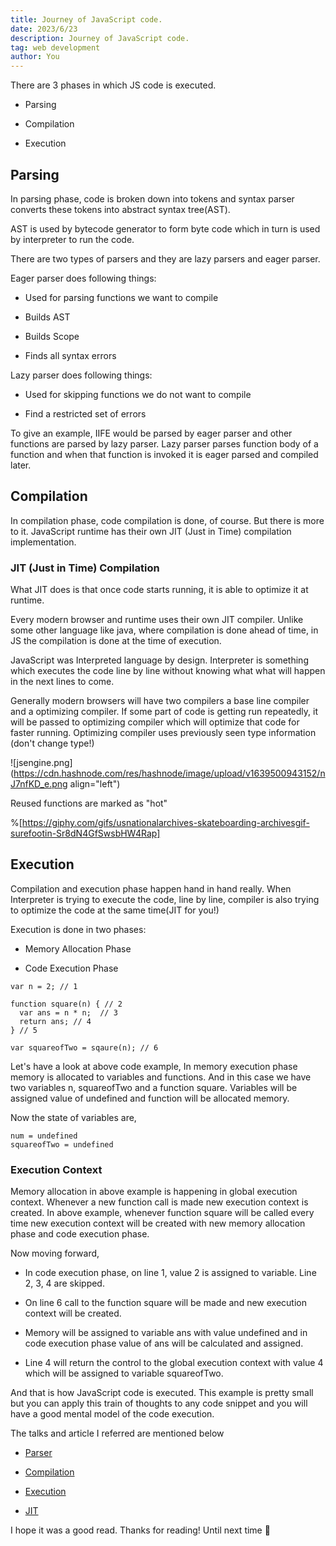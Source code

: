 ```yaml
---
title: Journey of JavaScript code.
date: 2023/6/23
description: Journey of JavaScript code.
tag: web development
author: You
---
```


There are 3 phases in which JS code is executed.

* Parsing
    
* Compilation
    
* Execution
    

## Parsing

In parsing phase, code is broken down into tokens and syntax parser converts these tokens into abstract syntax tree(AST).

AST is used by bytecode generator to form byte code which in turn is used by interpreter to run the code.

There are two types of parsers and they are lazy parsers and eager parser.

Eager parser does following things:

* Used for parsing functions we want to compile
    
* Builds AST
    
* Builds Scope
    
* Finds all syntax errors
    

Lazy parser does following things:

* Used for skipping functions we do not want to compile
    
* Find a restricted set of errors
    

To give an example, IIFE would be parsed by eager parser and other functions are parsed by lazy parser. Lazy parser parses function body of a function and when that function is invoked it is eager parsed and compiled later.

## Compilation

In compilation phase, code compilation is done, of course. But there is more to it. JavaScript runtime has their own JIT (Just in Time) compilation implementation.

### JIT (Just in Time) Compilation

What JIT does is that once code starts running, it is able to optimize it at runtime.

Every modern browser and runtime uses their own JIT compiler. Unlike some other language like java, where compilation is done ahead of time, in JS the compilation is done at the time of execution.

JavaScript was Interpreted language by design. Interpreter is something which executes the code line by line without knowing what what will happen in the next lines to come.

Generally modern browsers will have two compilers a base line compiler and a optimizing compiler. If some part of code is getting run repeatedly, it will be passed to optimizing compiler which will optimize that code for faster running. Optimizing compiler uses previously seen type information (don't change type!)

![jsengine.png](https://cdn.hashnode.com/res/hashnode/image/upload/v1639500943152/nJ7nfKD_e.png align="left")

Reused functions are marked as "hot"

%[https://giphy.com/gifs/usnationalarchives-skateboarding-archivesgif-surefootin-Sr8dN4GfSwsbHW4Rap] 

## Execution

Compilation and execution phase happen hand in hand really. When Interpreter is trying to execute the code, line by line, compiler is also trying to optimize the code at the same time(JIT for you!)

Execution is done in two phases:

* Memory Allocation Phase
    
* Code Execution Phase
    

```plaintext
var n = 2; // 1

function square(n) { // 2
  var ans = n * n;  // 3
  return ans; // 4
} // 5

var squareofTwo = sqaure(n); // 6
```

Let's have a look at above code example, In memory execution phase memory is allocated to variables and functions. And in this case we have two variables n, squareofTwo and a function square. Variables will be assigned value of undefined and function will be allocated memory.

Now the state of variables are,

```plaintext
num = undefined
squareofTwo = undefined
```

### Execution Context

Memory allocation in above example is happening in global execution context. Whenever a new function call is made new execution context is created. In above example, whenever function square will be called every time new execution context will be created with new memory allocation phase and code execution phase.

Now moving forward,

* In code execution phase, on line 1, value 2 is assigned to variable. Line 2, 3, 4 are skipped.
    
* On line 6 call to the function square will be made and new execution context will be created.
    
* Memory will be assigned to variable ans with value undefined and in code execution phase value of ans will be calculated and assigned.
    
* Line 4 will return the control to the global execution context with value 4 which will be assigned to variable squareofTwo.
    

And that is how JavaScript code is executed. This example is pretty small but you can apply this train of thoughts to any code snippet and you will have a good mental model of the code execution.

The talks and article I referred are mentioned below

* [Parser](https://youtu.be/Fg7niTmNNLg)
    
* [Compilation](https://youtu.be/p-iiEDtpy6I)
    
* [Execution](https://youtu.be/iLWTnMzWtj4)
    
* [JIT](https://blog.bitsrc.io/the-jit-in-javascript-just-in-time-compiler-798b66e44143)
    

I hope it was a good read. Thanks for reading! Until next time 👋